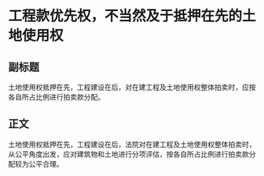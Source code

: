 # 工程款优先权，不当然及于抵押在先的土地使用权
## 副标题
土地使用权抵押在先，工程建设在后，对在建工程及土地使用权整体拍卖时，应按各自所占比例进行拍卖款分配。
## 正文
土地使用权抵押在先，工程建设在后，法院对在建工程及土地使用权整体拍卖时，从公平角度出发，应对建筑物和土地进行分项评估，按各自所占比例进行拍卖款分配较为公平合理。